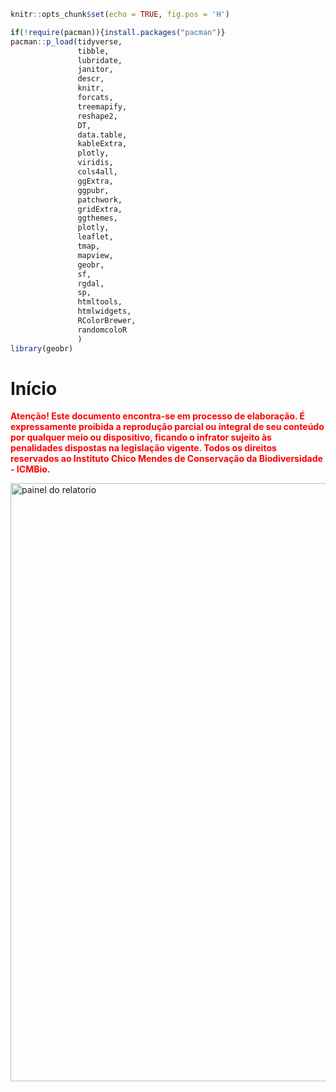 \pagestyle{plain}

```r
knitr::opts_chunk$set(echo = TRUE, fig.pos = 'H')
```

```r


if(!require(pacman)){install.packages("pacman")}
pacman::p_load(tidyverse,
               tibble, 
               lubridate,
               janitor,
               descr,
               knitr,
               forcats,
               treemapify,
               reshape2,
               DT,
               data.table,
               kableExtra,
               plotly,
               viridis,
               cols4all,
               ggExtra,
               ggpubr,
               patchwork,
               gridExtra,
               ggthemes,
               plotly,
               leaflet,
               tmap,
               mapview,
               geobr,
               sf,
               rgdal,
               sp,
               htmltools,
               htmlwidgets,
               RColorBrewer,
               randomcoloR
               )
library(geobr)

```

# Início {#inicio .unnumbered}

<font color="red">**Atenção! Este documento encontra-se em processo de elaboração. É expressamente proibida a reprodução parcial ou integral de seu conteúdo por qualquer meio ou dispositivo, ficando o infrator sujeito às penalidades dispostas na legislação vigente. Todos os direitos reservados ao Instituto Chico Mendes de Conservação da Biodiversidade - ICMBio.**</font>

<a href="https://cemave-sede.github.io/painel4/"><img src="imagens/capa/capa_rel_monitora_2014_22.png" alt="painel do relatorio" width="600" height="957" align="center" style="margin: 0 0 0 0"/></a>

